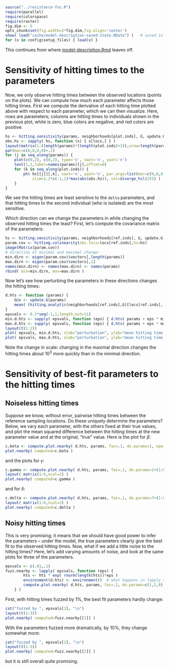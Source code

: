 ```r
source("../resistance-fns.R")
require(parallel)
require(colorspace)
require(raster)
fig.dim <- 5
opts_chunk$set(fig.width=2*fig.dim,fig.align='center')
show( load("cache/model-description-saved-state.RData") )   # saved in model-description.R
for (x in config$setup_files) { load(x) }
```

This continues from where [model-description.Rmd](model-description.html) leaves off.


Sensitivity of hitting times to the parameters
==============================================

Now, we only observe hitting times between the observed locations (points on the plots).
We can compute how much each parameter affects those hitting times.
First we compute the derivative of each hitting time plotted above with respect to each parameter,
which we can then visualize.
Here, rows are parameters; columns are hitting times to individuals shown in the previous plot;
white is zero, blue colors are negative, and red colors are positive.
```r
hs <- hitting.sensitivity(params, neighborhoods[plot.inds], G, update.G, layers, transfn, valfn, ndelta, ngamma)
obs.hs <- sapply( hs, function (x) { x[locs,] } )
layout(matrix(1:(length(params)*(length(plot.inds)+1)),nrow=length(params),byrow=TRUE))
par(mar=c(0,0,0,0)+.1)
for (j in seq_along(params)) {
    plot(c(0,2), c(0,2), type='n', xaxt='n', yaxt='n')
    text(1,1,label=names(params)[j],offset=0)
    for (k in seq_along(plot.inds)) {
        ph( hs[[j]][,k], xaxt='n', yaxt='n', par.args=list(mar=c(0,0,0,0)+.1), legend=FALSE, 
            zlim=1.2*c(-1,1)*max(abs(obs.hs)), col=diverge_hcl(255) )
    }
}
```
We see the hitting times are least sensitive to the `delta` parameters,
and that hitting times to the second individual (who is isolated) are the most sensitive.

Which direction can we change the parameters in while changing the observed hitting times the least?
First, let's compute the covariance matrix of the parameters:
```r
hs <- hitting.sensitivity(params, neighborhoods[ref.inds], G, update.G, layers, transfn, valfn, ndelta, ngamma)
param.cov <- hitting.colinearity(obs.locs=locs[ref.inds],hs=hs)
image(Matrix(param.cov))
# direction of minimal and maximal change:
min.dirn <- eigen(param.cov)$vectors[,length(params)]
max.dirn <- eigen(param.cov)$vectors[,1]
names(min.dirn) <- names(max.dirn) <- names(params)
rbind( min=min.dirn, max=max.dirn )
```
Now let's see how perturbing the parameters in these directions changes the hitting times:
```r
d.hts <- function (params) {
    G@x <- update.G(params)
    mean( (hitting.analytic(neighborhoods[ref.inds],G)[locs[ref.inds],] - hts[locs[ref.inds],ref.inds])^2 )
}
epsvals <- 0.1*seq(-1,1,length.out=11)
min.d.hts <- sapply( epsvals, function (eps) { d.hts( params + eps * min.dirn ) } )
max.d.hts <- sapply( epsvals, function (eps) { d.hts( params + eps * max.dirn ) } )
layout(t(1:2))
plot( epsvals, min.d.hts, xlab="perturbation", ylab="mean hitting time difference", main='minimal direction' )
plot( epsvals, max.d.hts, xlab="perturbation", ylab="mean hitting time difference", main='maximal direction' )
```
Note the change in scale: changing in the maximal direction changes the hitting times about $10^3$ more quickly than in the minimal direction.



Sensitivity of best-fit parameters to the hitting times
=======================================================

Noiseless hitting times
-----------------------

Suppose we know, without error,
pairwise hitting times between the reference sampling locations.
Do these uniquely determine the parameters?
Below, we vary each parameter, with the others fixed at their true values,
and plot the mean squared difference between the hitting times at the new parameter value
and at the original, "true" value.
Here is the plot for $\beta$:
```r
c.beta <- compute.plot.nearby( d.hts, params, fac=.1, do.params=1, npoints=11 )
plot.nearby( computed=c.beta )
```
and the plots for $\gamma$:
```r
c.gamma <- compute.plot.nearby( d.hts, params, fac=.1, do.params=1+(1:6), npoints=11 )
layout( matrix(1:6,ncol=2) )
plot.nearby( computed=c.gamma )
```
and for $\delta$:
```r
c.delta <- compute.plot.nearby( d.hts, params, fac=.1, do.params=7+(1:6), npoints=11 )
layout( matrix(1:6,ncol=2) )
plot.nearby( computed=c.delta )
```

Noisy hitting times
-------------------

This is very promising; it means that we should have good power to infer the parameters --
under the model, the true parameters clearly give the best fit to the observed hitting times.
Now, what if we add a little noise to the hitting times?
Here, let's add varying amounts of noise,
and look at the same plots for three of the parameters.
```r
epsvals <- c(.01,.1)
fuzz.nearby <- lapply( epsvals, function (eps) {
        hts <- hts * exp( rnorm(length(hts))*eps )
        environment(d.hts) <- environment()  # what happens in lapply stays in lapply
        compute.plot.nearby( d.hts, params, fac=.2, do.params=c(1,2,8), npoints=11 )
    } )
```
First, with hitting times fuzzed by 1%, the best fit parameters hardly change:
```r
cat("fuzzed by ", epsvals[1], "\n")
layout(t(1:3))
plot.nearby( computed=fuzz.nearby[[1]] )
```
With the parameters fuzzed more dramatically, by 10%, they change somewhat more:
```r
cat("fuzzed by ", epsvals[2], "\n")
layout(t(1:3))
plot.nearby( computed=fuzz.nearby[[2]] )
```
but it is still overall quite promising.
